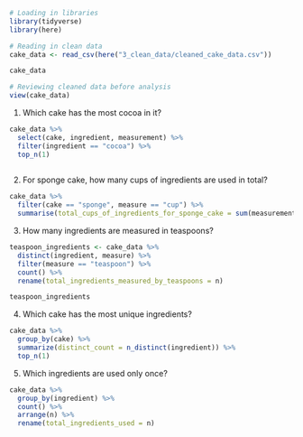 
```r

# Loading in libraries
library(tidyverse)
library(here)

# Reading in clean data
cake_data <- read_csv(here("3_clean_data/cleaned_cake_data.csv"))

cake_data

# Reviewing cleaned data before analysis
view(cake_data)

```

1. Which cake has the most cocoa in it?

```r

cake_data %>%
  select(cake, ingredient, measurement) %>%
  filter(ingredient == "cocoa") %>%
  top_n(1)
  
```

2. For sponge cake, how many cups of ingredients are used in total?

```r

cake_data %>% 
  filter(cake == "sponge", measure == "cup") %>%
  summarise(total_cups_of_ingredients_for_sponge_cake = sum(measurement))

```

3. How many ingredients are measured in teaspoons?

```r

teaspoon_ingredients <- cake_data %>%
  distinct(ingredient, measure) %>%
  filter(measure == "teaspoon") %>%
  count() %>%
  rename(total_ingredients_measured_by_teaspoons = n)

teaspoon_ingredients

```

4. Which cake has the most unique ingredients?

```r

cake_data %>%
  group_by(cake) %>%
  summarize(distinct_count = n_distinct(ingredient)) %>%
  top_n(1)

```

5. Which ingredients are used only once?


```r

cake_data %>%
  group_by(ingredient) %>%
  count() %>%
  arrange(n) %>%
  rename(total_ingredients_used = n)

```




